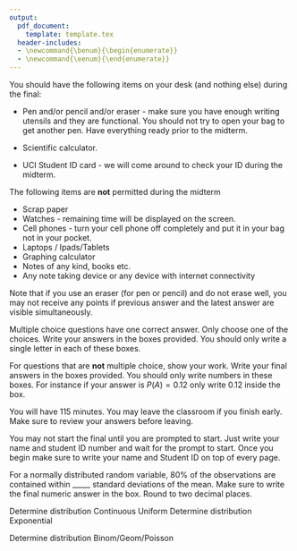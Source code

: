 ```yaml
---
output: 
  pdf_document:
    template: template.tex
  header-includes:
  - \newcommand{\benum}{\begin{enumerate}}
  - \newcommand{\eenum}{\end{enumerate}}
---
```


\section*{Final Policies}

You should have the following items on your desk (and nothing else) during the final:

- Pen and/or pencil and/or eraser - make sure you have enough writing utensils and they are functional. You should not try to open your bag to get another pen. Have everything ready prior to the midterm. 

- Scientific calculator. 

- UCI Student ID card - we will come around to check your ID during the midterm. 

The following items are __not__ permitted during the midterm

- Scrap paper
- Watches - remaining time will be displayed on the screen.
- Cell phones - turn your cell phone off completely and put it in your bag not in your pocket. 
- Laptops / Ipads/Tablets
- Graphing calculator
- Notes of any kind, books etc. 
- Any note taking device or any device with internet connectivity

Note that if you use an eraser (for pen or pencil) and do not erase well, you may not receive any points if previous answer and the latest answer are visible simultaneously.

Multiple choice questions have one correct answer. Only choose one of the choices. Write your answers in the boxes provided. You should only write a single letter in each of these boxes.

For questions that are __not__ multiple choice, show your work. Write your final answers in the boxes provided. You should only write numbers in these boxes. For instance if your answer is $P(A) = 0.12$ only write $0.12$ inside the box. 

You will have 115 minutes. You may leave the classroom if you finish early. Make sure to review your answers before leaving.

You may not start the final until you are prompted to start. Just write your name and student ID number and wait for the prompt to start. Once you begin make sure to write your name and Student ID on top of every page.

\fbox{\begin{minipage}{5em}
Row: 
\vspace{1cm}
\end{minipage}}
\fbox{\begin{minipage}{5em}
Seat: 
\vspace{1cm}

\end{minipage}}

\newpage

\benum


\item For a normally distributed random variable, 80\% of the observations are contained within _____ standard deviations of the mean. Make sure to write the final numeric answer in the box. Round to two decimal places.
 
 \noindent
  \begin{minipage}[c]{0.90\linewidth}
  \vspace{5cm}
  \hspace{5cm}
  \end{minipage}
  \fbox{\begin{minipage}[c]{0.10\linewidth}
  \vspace{1cm}
  \hspace{1cm}
  \end{minipage}}
  
  \vspace{3cm}


\item Determine distribution Continuous Uniform
\item Determine distribution Exponential
\item Determine distribution Binom/Geom/Poisson



\eenum
